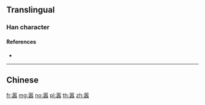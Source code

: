 {{character info/new}}
{{also|囂}}
==Translingual==

===Han character===
{{Han char|rn=30|rad=口|as=15|sn=18|four=|canj=RRMOR|ids=⿳吅页吅}}

====References====
* {{Han ref|kx=0213.171|hdz=10700.010|uh=56A3|ud=22179}}

----

==Chinese==
{{zh-see|囂}}

[[fr:嚣]]
[[mg:嚣]]
[[no:嚣]]
[[pl:嚣]]
[[th:嚣]]
[[zh:嚣]]